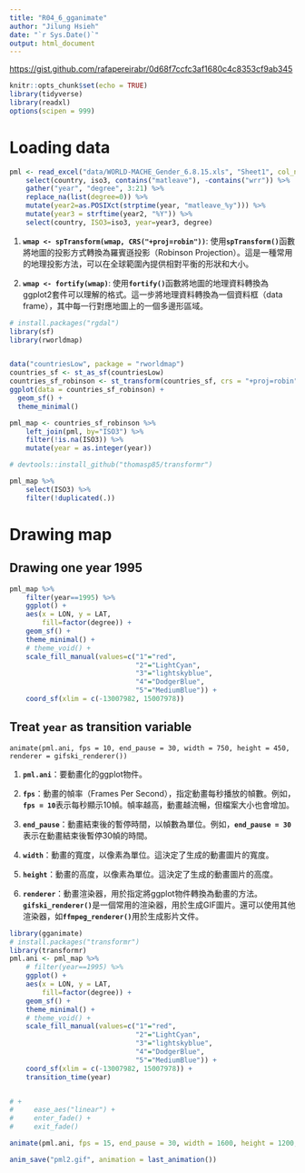 ```yaml
---
title: "R04_6_gganimate"
author: "Jilung Hsieh"
date: "`r Sys.Date()`"
output: html_document
---
```


<https://gist.github.com/rafapereirabr/0d68f7ccfc3af1680c4c8353cf9ab345>

```r
knitr::opts_chunk$set(echo = TRUE)
library(tidyverse)
library(readxl)
options(scipen = 999)
```

# Loading data

```r
pml <- read_excel("data/WORLD-MACHE_Gender_6.8.15.xls", "Sheet1", col_names=T) %>%
	select(country, iso3, contains("matleave"), -contains("wrr")) %>%
	gather("year", "degree", 3:21) %>%
	replace_na(list(degree=0)) %>%
	mutate(year2=as.POSIXct(strptime(year, "matleave_%y"))) %>%
	mutate(year3 = strftime(year2, "%Y")) %>%
    select(country, ISO3=iso3, year=year3, degree)
```

1.  **`wmap <- spTransform(wmap, CRS("+proj=robin"))`**: 使用**`spTransform()`**函數將地圖的投影方式轉換為羅賓遜投影（Robinson Projection）。這是一種常用的地理投影方法，可以在全球範圍內提供相對平衡的形狀和大小。

2.  **`wmap <- fortify(wmap)`**: 使用**`fortify()`**函數將地圖的地理資料轉換為ggplot2套件可以理解的格式。這一步將地理資料轉換為一個資料框（data frame），其中每一行對應地圖上的一個多邊形區域。

```r
# install.packages("rgdal")
library(sf)
library(rworldmap)


data("countriesLow", package = "rworldmap")
countries_sf <- st_as_sf(countriesLow)
countries_sf_robinson <- st_transform(countries_sf, crs = "+proj=robin")
ggplot(data = countries_sf_robinson) +
  geom_sf() +
  theme_minimal()
```

```r
pml_map <- countries_sf_robinson %>%
    left_join(pml, by="ISO3") %>%
    filter(!is.na(ISO3)) %>%
    mutate(year = as.integer(year))

# devtools::install_github("thomasp85/transformr")

pml_map %>%
    select(ISO3) %>%
    filter(!duplicated(.))
```

# Drawing map

## Drawing one year 1995

```r
pml_map %>%
    filter(year==1995) %>%
    ggplot() + 
    aes(x = LON, y = LAT, 
        fill=factor(degree)) + 
    geom_sf() +
    theme_minimal() +
    # theme_void() + 
    scale_fill_manual(values=c("1"="red",
                               "2"="LightCyan",
                               "3"="lightskyblue",
                               "4"="DodgerBlue",
                               "5"="MediumBlue")) + 
    coord_sf(xlim = c(-13007982, 15007978))
```

## Treat `year` as transition variable

`animate(pml.ani, fps = 10, end_pause = 30, width = 750, height = 450, renderer = gifski_renderer())`

1.  **`pml.ani`**：要動畫化的ggplot物件。

2.  **`fps`**：動畫的幀率（Frames Per Second），指定動畫每秒播放的幀數。例如，**`fps = 10`**表示每秒顯示10幀。幀率越高，動畫越流暢，但檔案大小也會增加。

3.  **`end_pause`**：動畫結束後的暫停時間，以幀數為單位。例如，**`end_pause = 30`**表示在動畫結束後暫停30幀的時間。

4.  **`width`**：動畫的寬度，以像素為單位。這決定了生成的動畫圖片的寬度。

5.  **`height`**：動畫的高度，以像素為單位。這決定了生成的動畫圖片的高度。

6.  **`renderer`**：動畫渲染器，用於指定將ggplot物件轉換為動畫的方法。**`gifski_renderer()`**是一個常用的渲染器，用於生成GIF圖片。還可以使用其他渲染器，如**`ffmpeg_renderer()`**用於生成影片文件。

```r
library(gganimate)
# install.packages("transformr")
library(transformr)
pml.ani <- pml_map %>%
    # filter(year==1995) %>%
    ggplot() + 
    aes(x = LON, y = LAT, 
        fill=factor(degree)) + 
    geom_sf() +
    theme_minimal() +
    # theme_void() + 
    scale_fill_manual(values=c("1"="red",
                               "2"="LightCyan",
                               "3"="lightskyblue",
                               "4"="DodgerBlue",
                               "5"="MediumBlue")) + 
    coord_sf(xlim = c(-13007982, 15007978)) + 
    transition_time(year)


# + 
#     ease_aes("linear") +
#     enter_fade() +
#     exit_fade()

animate(pml.ani, fps = 15, end_pause = 30, width = 1600, height = 1200, renderer = gifski_renderer())

anim_save("pml2.gif", animation = last_animation())
```
